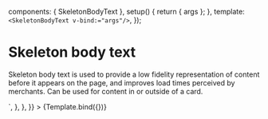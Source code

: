 
<Meta
  title="Components / Feedback indicators / Skeleton body text"
  component={SkeletonBodyText}
/>

  components: { SkeletonBodyText },
  setup() {
    return { args };
  },
  template: `
    <SkeletonBodyText v-bind:="args"/>
  `,
});

# Skeleton body text

Skeleton body text is used to provide a low fidelity representation of content before it appears on the page, and improves load times perceived by merchants. Can be used for content in or outside of a card.

<Canvas>
  <Story
    name="Skeleton body text"
    args={{
      lines: 3,
    }}
    parameters={{
      docs: {
        source: {
          code: dedent`
            <SkeletonBodyText :lines="3"/>
          `,
        },
      },
    }}
  >
    {Template.bind({})}
  </Story>
</Canvas>

<ArgsTable story="Skeleton body text"/>

